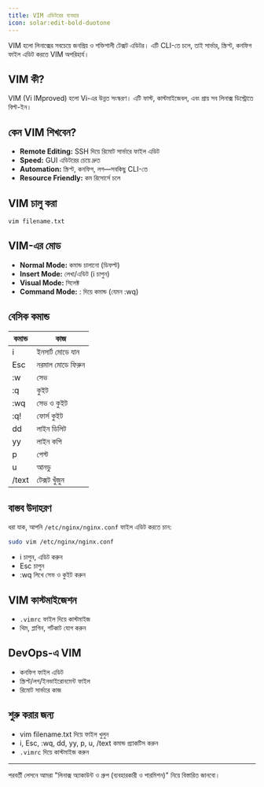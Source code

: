 ```yaml
---
title: VIM এডিটরের ব্যবহার
icon: solar:edit-bold-duotone
---
```


VIM হলো লিনাক্সের সবচেয়ে জনপ্রিয় ও শক্তিশালী টেক্সট এডিটর। এটি CLI-তে চলে, তাই সার্ভার, স্ক্রিপ্ট, কনফিগ ফাইল এডিট করতে VIM অপরিহার্য।

## VIM কী?

VIM (Vi IMproved) হলো Vi-এর উন্নত সংস্করণ। এটি ফাস্ট, কাস্টমাইজেবল, এবং প্রায় সব লিনাক্স ডিস্ট্রোতে বিল্ট-ইন।

## কেন VIM শিখবেন?

- **Remote Editing:** SSH দিয়ে রিমোট সার্ভারে ফাইল এডিট
- **Speed:** GUI এডিটরের চেয়ে দ্রুত
- **Automation:** স্ক্রিপ্ট, কনফিগ, লগ—সবকিছু CLI-তে
- **Resource Friendly:** কম রিসোর্সে চলে

## VIM চালু করা

```bash
vim filename.txt
```

## VIM-এর মোড

- **Normal Mode:** কমান্ড চালানো (ডিফল্ট)
- **Insert Mode:** লেখা/এডিট (i চাপুন)
- **Visual Mode:** সিলেক্ট
- **Command Mode:** : দিয়ে কমান্ড (যেমন :wq)

## বেসিক কমান্ড

| কমান্ড | কাজ |
|--------|-----|
| i      | ইনসার্ট মোডে যান |
| Esc    | নরমাল মোডে ফিরুন |
| :w     | সেভ |
| :q     | কুইট |
| :wq    | সেভ ও কুইট |
| :q!    | ফোর্স কুইট |
| dd     | লাইন ডিলিট |
| yy     | লাইন কপি |
| p      | পেস্ট |
| u      | আনডু |
| /text  | টেক্সট খুঁজুন |

## বাস্তব উদাহরণ

ধরা যাক, আপনি `/etc/nginx/nginx.conf` ফাইল এডিট করতে চান:
```bash
sudo vim /etc/nginx/nginx.conf
```
- i চাপুন, এডিট করুন
- Esc চাপুন
- :wq লিখে সেভ ও কুইট করুন

## VIM কাস্টমাইজেশন

- `.vimrc` ফাইল দিয়ে কাস্টমাইজ
- থিম, প্লাগিন, শর্টকাট যোগ করুন

## DevOps-এ VIM

- কনফিগ ফাইল এডিট
- স্ক্রিপ্ট/লগ/ইনভাইরোনমেন্ট ফাইল
- রিমোট সার্ভারে কাজ

## শুরু করার জন্য

- vim filename.txt দিয়ে ফাইল খুলুন
- i, Esc, :wq, dd, yy, p, u, /text কমান্ড প্র্যাকটিস করুন
- `.vimrc` দিয়ে কাস্টমাইজ করুন

---

পরবর্তী লেসনে আমরা "লিনাক্স অ্যাকাউন্ট ও গ্রুপ (ব্যবহারকারী ও পারমিশন)" নিয়ে বিস্তারিত জানবো।
